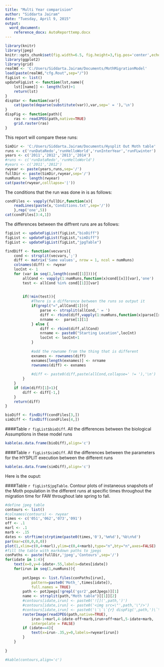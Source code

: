 ```yaml
---
title: "Multi Year comparision"
author: "Siddarta Jairam"
date: "Tuesday, April 9, 2015"
output: 
  word_document:
    reference_docx: AutoReporttemp.docx
---
```


```r
library(knitr)
library(jpeg)
knitr::opts_chunk$set(fig.width=6.5, fig.height=3,fig.pos='center',echo=FALSE,comment='>')
library(ggplot2)
library(grid)
realWd <- 'C:/Users/Siddarta.Jairam/Documents/MothMigrationModel'
load(paste(realWd,"cfg.Rout",sep="/"))
figList <- list()
updateFigList <- function(lst,name){
	lst[[name]] <- length(lst)+1
	return(lst)
}
dispVar <- function(var){
	cat(paste(deparse(substitute(var)),var,sep=' = '),'\n')
}
dispFig <- function(path){
	ras <- readJPEG(path,native=TRUE)
	grid.raster(ras)
}
```

This report will compare these runs:

```r
SimDir <- 'C:/Users/Siddarta.Jairam/Documents/Hysplit Out Moth table'
runs <- c('runDataRedo','runHelloWorld','runInterYear','runFLwinter')
years <- c('2011','2012','2013','2014')
#runs <- c('runDataRedo','runHelloWorld')
#years <- c('2011','2012')
rwyear <- paste(years,runs,sep='/')
fullDir <- paste(SimDir,rwyear,sep='/')
numRuns <- length(rwyear)
cat(paste(rwyear,colllapse='|'))
```

The conditions that the run was done in is as follows:

```r
condFiles <- vapply(fullDir,function(x){
	readLines(paste(x,'Conditions.txt',sep='/'))
	},rep('one',5))
cat(condFiles[3:4,1])
```

The differences between the diffrent runs are as follows:
```r
figList <- updateFigList(figList,"bioDiff")
figList <- updateFigList(figList,"simDiff")
figList <- updateFigList(figList,"jpgTable")

```


```r
findDiff <- function(vecvars){
	cond <- strsplit(vecvars,';')
	diff <- matrix('Same values', nrow = 1, ncol = numRuns)
	colnames(diff) <- rwyear
	locCnt <- 1 
	for (var in seq(1,length(cond[[1]]))){
		allCond <- vapply(1:numRuns,function(x)cond[[x]][var],'one')
		test <- allCond %in% cond[[1]][var]
		
			
		if(!min(test)){
			#There is a difference between the runs so output it
			if(grepl("=",allCond[1])){
				parse <- strsplit(allCond,' = ')
				diff <- rbind(diff,vapply(1:numRuns,function(x)parse[[x]][2],'one'))
				nrname <-  parse[1][1]
			} else {
				diff <- rbind(diff,allCond)
				nrname <- paste0("Starting Location",locCnt)
				locCnt <- locCnt+1
			}
			
			#add the rowname from the thing that is different
			exnames <- rownames(diff)
			exnames[length(exnames)] <- nrname
			rownames(diff) <- exnames
			
			#diff <- paste0(diff,paste(allCond,collapse=' != '),'\n')
		}
	}
	if (dim(diff)[1]>1){ 
		diff <- diff[-1,]
	}
	return(diff)
}

bioDiff <- findDiff(condFiles[3,])
simDiff <- findDiff(condFiles[4,])


```

####Table `r figList$bioDiff`. All the differences between the biological Assumptions in these model runs
```r
kable(as.data.frame(bioDiff),align='c')
```

####Table `r figList$simDiff`. All the differences between the parameters for the HYSPLIT execution between the different runs
```r
kable(as.data.frame(simDiff),align='c')
```

Here is the ouput:

####Table `r figList$jpgTable`. Contour plots of instaneous snapshots of the Moth population in the different runs at specific times throughout the migration time for FAW throughout late spring to fall.
```r
#define jpeg table
contours <- list()
#colnames(contours) <- rwyear
times <- c('051','062','073','091')
off <- .1
marl <- .1
marb <- .15
dates <- strftime(strptime(paste0(times,'0'),'%m%d'),'%b\n%d')
par(mar=c(0,0,0,0))
plot(1,xlim=c(0,4+marl),ylim=c(0,4+marb),type="n",bty="n",axes=FALSE)
#fill the table with markdown paths to jpegs
conPaths <- paste(fullDir,'jpeg','Contours',sep='/')
for(idate in 1:4){
	text(x=0,y=4-idate+.55,labels=dates[idate])
	for(irun in seq(1,numRuns)){
		
		potJpegs <- list.files(conPaths[irun],
			pattern=paste0('Moth_',times[idate]),
			full.names = TRUE)
		path <-	potJpegs[!grepl('gsr2',potJpegs)][1]
		name <- strsplit(path,"Moth table")[[1]][2]
		#contours[idate,irun] <- paste0('![](',path,')')
		#contours[idate,irun] <- paste0('<img src=\"',path,'\"/>')
		#contours[idate,irun] <- paste0('\`\`\`{r} dispFig(',path,')\`\`\`')
		rasterImage(readJPEG(path,native=TRUE),
			irun-1+marl,4-idate-off+marb,irun+off+marl,5-idate+marb,
			interpolate = FALSE)
		if (idate==4){
			text(x=irun-.35,y=0,labels=rwyear[irun])
		}
	}
	
}

#kable(contours,align='c')

```
